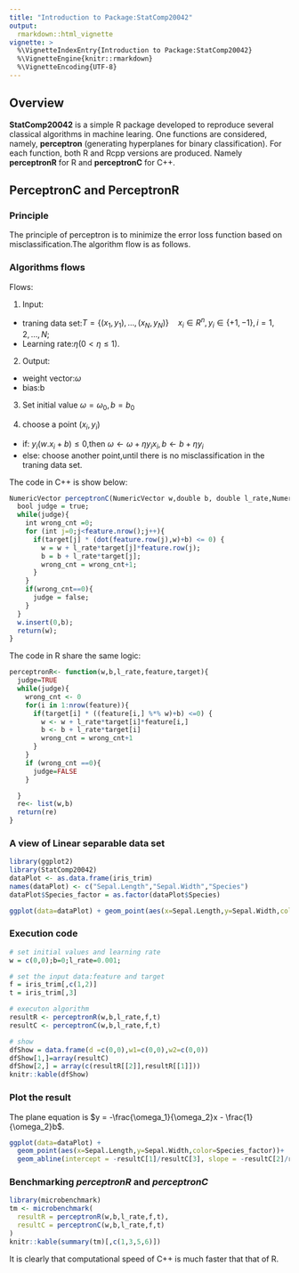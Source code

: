 ```yaml
---
title: "Introduction to Package:StatComp20042"
output: 
  rmarkdown::html_vignette
vignette: >
  %\VignetteIndexEntry{Introduction to Package:StatComp20042}
  %\VignetteEngine{knitr::rmarkdown}
  %\VignetteEncoding{UTF-8}
---
```


## Overview

__StatComp20042__ is a simple R package developed to reproduce several classical algorithms in machine learing.
One functions are considered, namely, __perceptron__ (generating hyperplanes for binary classification). For each function, both R and Rcpp versions are produced. Namely __perceptronR__  for R and __perceptronC__ for C++.



## PerceptronC and PerceptronR

### Principle

The principle of perceptron is to minimize the error loss function based on misclassification.The algorithm flow is as follows.

### Algorithms flows

Flows:

1. Input:
  * traning data set:$T=\{(x_1,y_1),\dots,(x_N,y_N)\}\quad x_i \in R^n,y_i \in \{+1,-1\},i=1,2,\dots,N$;
  * Learning rate:$\eta(0<\eta \le 1).$  

2. Output: 
  * weight vector:$\omega$
  * bias:b

3. Set initial value $\omega = \omega_0,b=b_0$

4. choose a point $(x_i,y_i)$
  * if: $y_i(w.x_i+b)\le 0$,then $\omega \leftarrow \omega+\eta y_ix_i,b \leftarrow b+\eta y_i$
  * else: choose another point,until there is no misclassification in the traning data set.

The code in C++ is show below:

```r
NumericVector perceptronC(NumericVector w,double b, double l_rate,NumericMatrix feature, NumericVector target){
  bool judge = true;
  while(judge){
    int wrong_cnt =0;
    for (int j=0;j<feature.nrow();j++){
      if(target[j] * (dot(feature.row(j),w)+b) <= 0) {
        w = w + l_rate*target[j]*feature.row(j);
        b = b + l_rate*target[j];
        wrong_cnt = wrong_cnt+1;
      }
    }
    if(wrong_cnt==0){
      judge = false;
    }
  }
  w.insert(0,b);
  return(w);
}
```

The code in R share the same logic:

```r
perceptronR<- function(w,b,l_rate,feature,target){
  judge=TRUE
  while(judge){
    wrong_cnt <- 0
    for(i in 1:nrow(feature)){
      if(target[i] * ((feature[i,] %*% w)+b) <=0) {
        w <- w + l_rate*target[i]*feature[i,]
        b <- b + l_rate*target[i]
        wrong_cnt = wrong_cnt+1
      }
    }
    if (wrong_cnt ==0){
      judge=FALSE
    }

  }
  re<- list(w,b)
  return(re)
}
```


### A view of Linear separable data set

```r
library(ggplot2)
library(StatComp20042)
dataPlot <- as.data.frame(iris_trim)
names(dataPlot) <- c("Sepal.Length","Sepal.Width","Species")
dataPlot$Species_factor = as.factor(dataPlot$Species)

ggplot(data=dataPlot) + geom_point(aes(x=Sepal.Length,y=Sepal.Width,color=Species_factor))
```

### Execution code

```r
# set initial values and learning rate
w = c(0,0);b=0;l_rate=0.001;

# set the input data:feature and target
f = iris_trim[,c(1,2)]
t = iris_trim[,3]

# executon algorithm
resultR <- perceptronR(w,b,l_rate,f,t)
resultC <- perceptronC(w,b,l_rate,f,t)

# show
dfShow = data.frame(d =c(0,0),w1=c(0,0),w2=c(0,0))
dfShow[1,]=array(resultC)
dfShow[2,] = array(c(resultR[[2]],resultR[[1]]))
knitr::kable(dfShow)
```

### Plot the result

The plane equation is $y = -\frac{\omega_1}{\omega_2}x - \frac{1}{\omega_2}b$.

```r
ggplot(data=dataPlot) +
  geom_point(aes(x=Sepal.Length,y=Sepal.Width,color=Species_factor))+
  geom_abline(intercept = -resultC[1]/resultC[3], slope = -resultC[2]/resultC[3], color="red")
```

### Benchmarking _perceptronR_ and _perceptronC_

```r
library(microbenchmark)
tm <- microbenchmark(
  resultR = perceptronR(w,b,l_rate,f,t),
  resultC = perceptronC(w,b,l_rate,f,t)
)
knitr::kable(summary(tm)[,c(1,3,5,6)])
```
It is clearly that computational speed  of C++ is much faster that that of R.
